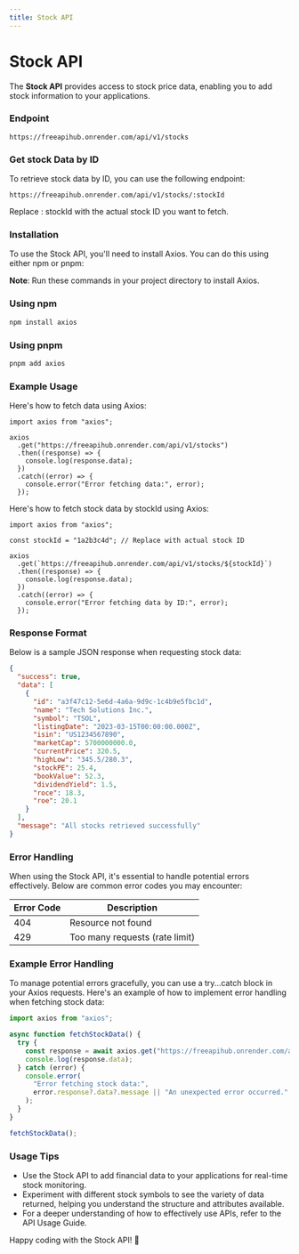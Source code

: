 ```yaml
---
title: Stock API
---
```


# Stock API

The **Stock API** provides access to stock price data, enabling you to add stock information to your applications.

### Endpoint

```shell
https://freeapihub.onrender.com/api/v1/stocks
```

### Get stock Data by ID

To retrieve stock data by ID, you can use the following endpoint:

```shell
https://freeapihub.onrender.com/api/v1/stocks/:stockId
```

Replace : stockId with the actual stock ID you want to fetch.

### Installation

To use the Stock API, you'll need to install Axios. You can do this using either npm or pnpm:

**Note**: Run these commands in your project directory to install Axios.

### Using npm

```bash
npm install axios
```

### Using pnpm

```bash
pnpm add axios
```

### Example Usage

Here's how to fetch data using Axios:

```tsx
import axios from "axios";

axios
  .get("https://freeapihub.onrender.com/api/v1/stocks")
  .then((response) => {
    console.log(response.data);
  })
  .catch((error) => {
    console.error("Error fetching data:", error);
  });
```

Here's how to fetch stock data by stockId using Axios:

```tsx
import axios from "axios";

const stockId = "1a2b3c4d"; // Replace with actual stock ID

axios
  .get(`https://freeapihub.onrender.com/api/v1/stocks/${stockId}`)
  .then((response) => {
    console.log(response.data);
  })
  .catch((error) => {
    console.error("Error fetching data by ID:", error);
  });
```

### Response Format

Below is a sample JSON response when requesting stock data:

```json
{
  "success": true,
  "data": [
    {
      "id": "a3f47c12-5e6d-4a6a-9d9c-1c4b9e5fbc1d",
      "name": "Tech Solutions Inc.",
      "symbol": "TSOL",
      "listingDate": "2023-03-15T00:00:00.000Z",
      "isin": "US1234567890",
      "marketCap": 5700000000.0,
      "currentPrice": 320.5,
      "highLow": "345.5/280.3",
      "stockPE": 25.4,
      "bookValue": 52.3,
      "dividendYield": 1.5,
      "roce": 18.3,
      "roe": 20.1
    }
  ],
  "message": "All stocks retrieved successfully"
}
```

### Error Handling

When using the Stock API, it's essential to handle potential errors effectively. Below are common error codes you may encounter:

| Error Code | Description                    |
| ---------- | ------------------------------ |
| 404        | Resource not found             |
| 429        | Too many requests (rate limit) |

### Example Error Handling

To manage potential errors gracefully, you can use a try...catch block in your Axios requests. Here's an example of how to implement error handling when fetching stock data:

```javascript
import axios from "axios";

async function fetchStockData() {
  try {
    const response = await axios.get("https://freeapihub.onrender.com/api/v1/stocks");
    console.log(response.data);
  } catch (error) {
    console.error(
      "Error fetching stock data:",
      error.response?.data?.message || "An unexpected error occurred."
    );
  }
}

fetchStockData();
```

### Usage Tips

- Use the Stock API to add financial data to your applications for real-time stock monitoring.
- Experiment with different stock symbols to see the variety of data returned, helping you understand the structure and attributes available.
- For a deeper understanding of how to effectively use APIs, refer to the API Usage Guide.

Happy coding with the Stock API! 🎉
